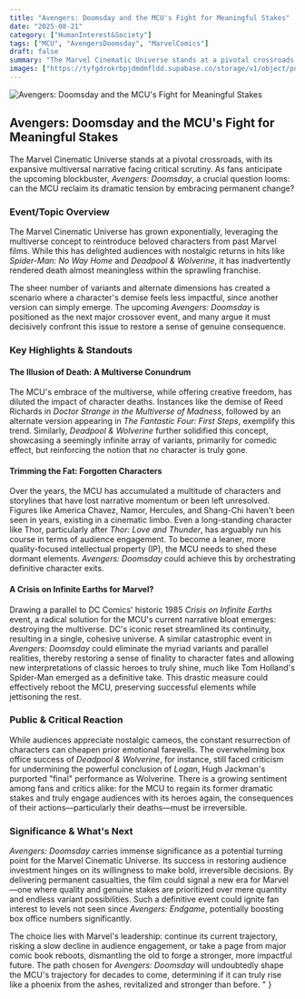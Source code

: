 ```yaml
---
title: "Avengers: Doomsday and the MCU's Fight for Meaningful Stakes"
date: "2025-08-21"
category: ["HumanInterest&Society"]
tags: ["MCU", "AvengersDoomsday", "MarvelComics"]
draft: false
summary: "The Marvel Cinematic Universe stands at a pivotal crossroads, with its expansive multiversal narrative facing critical scrutiny. As fans anticipate the upcoming blockbuster, *Avengers: Doomsday*, a crucial question looms: can the MCU reclaim its dramatic tension by embracing permanent change?"
images: ["https://tyfgdrokrbpjdmdmfldd.supabase.co/storage/v1/object/public/image/2025-08-21-02-04-58-838-04-00.jpg"]
---
```


![Avengers: Doomsday and the MCU's Fight for Meaningful Stakes](https://tyfgdrokrbpjdmdmfldd.supabase.co/storage/v1/object/public/image/2025-08-21-02-04-58-838-04-00.jpg)


## Avengers: Doomsday and the MCU's Fight for Meaningful Stakes

The Marvel Cinematic Universe stands at a pivotal crossroads, with its expansive multiversal narrative facing critical scrutiny. As fans anticipate the upcoming blockbuster, *Avengers: Doomsday*, a crucial question looms: can the MCU reclaim its dramatic tension by embracing permanent change?

### Event/Topic Overview

The Marvel Cinematic Universe has grown exponentially, leveraging the multiverse concept to reintroduce beloved characters from past Marvel films. While this has delighted audiences with nostalgic returns in hits like *Spider-Man: No Way Home* and *Deadpool & Wolverine*, it has inadvertently rendered death almost meaningless within the sprawling franchise.

The sheer number of variants and alternate dimensions has created a scenario where a character's demise feels less impactful, since another version can simply emerge. The upcoming *Avengers: Doomsday* is positioned as the next major crossover event, and many argue it must decisively confront this issue to restore a sense of genuine consequence.

### Key Highlights & Standouts

#### The Illusion of Death: A Multiverse Conundrum

The MCU's embrace of the multiverse, while offering creative freedom, has diluted the impact of character deaths. Instances like the demise of Reed Richards in *Doctor Strange in the Multiverse of Madness*, followed by an alternate version appearing in *The Fantastic Four: First Steps*, exemplify this trend. Similarly, *Deadpool & Wolverine* further solidified this concept, showcasing a seemingly infinite array of variants, primarily for comedic effect, but reinforcing the notion that no character is truly gone.

#### Trimming the Fat: Forgotten Characters

Over the years, the MCU has accumulated a multitude of characters and storylines that have lost narrative momentum or been left unresolved. Figures like America Chavez, Namor, Hercules, and Shang-Chi haven't been seen in years, existing in a cinematic limbo. Even a long-standing character like Thor, particularly after *Thor: Love and Thunder*, has arguably run his course in terms of audience engagement. To become a leaner, more quality-focused intellectual property (IP), the MCU needs to shed these dormant elements. *Avengers: Doomsday* could achieve this by orchestrating definitive character exits.

#### A Crisis on Infinite Earths for Marvel?

Drawing a parallel to DC Comics' historic 1985 *Crisis on Infinite Earths* event, a radical solution for the MCU's current narrative bloat emerges: destroying the multiverse. DC's iconic reset streamlined its continuity, resulting in a single, cohesive universe. A similar catastrophic event in *Avengers: Doomsday* could eliminate the myriad variants and parallel realities, thereby restoring a sense of finality to character fates and allowing new interpretations of classic heroes to truly shine, much like Tom Holland's Spider-Man emerged as a definitive take. This drastic measure could effectively reboot the MCU, preserving successful elements while jettisoning the rest.

### Public & Critical Reaction

While audiences appreciate nostalgic cameos, the constant resurrection of characters can cheapen prior emotional farewells. The overwhelming box office success of *Deadpool & Wolverine*, for instance, still faced criticism for undermining the powerful conclusion of *Logan*, Hugh Jackman's purported "final" performance as Wolverine. There is a growing sentiment among fans and critics alike: for the MCU to regain its former dramatic stakes and truly engage audiences with its heroes again, the consequences of their actions—particularly their deaths—must be irreversible.

### Significance & What's Next

*Avengers: Doomsday* carries immense significance as a potential turning point for the Marvel Cinematic Universe. Its success in restoring audience investment hinges on its willingness to make bold, irreversible decisions. By delivering permanent casualties, the film could signal a new era for Marvel—one where quality and genuine stakes are prioritized over mere quantity and endless variant possibilities. Such a definitive event could ignite fan interest to levels not seen since *Avengers: Endgame*, potentially boosting box office numbers significantly.

The choice lies with Marvel's leadership: continue its current trajectory, risking a slow decline in audience engagement, or take a page from major comic book reboots, dismantling the old to forge a stronger, more impactful future. The path chosen for *Avengers: Doomsday* will undoubtedly shape the MCU's trajectory for decades to come, determining if it can truly rise like a phoenix from the ashes, revitalized and stronger than before.
"
}
